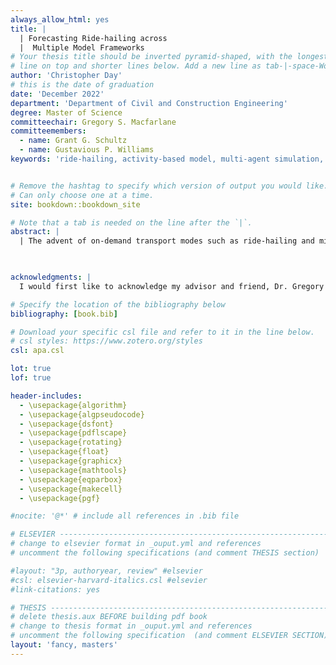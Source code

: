 ```yaml
---
always_allow_html: yes
title: |
  | Forecasting Ride-hailing across  
  |  Multiple Model Frameworks
# Your thesis title should be inverted pyramid-shaped, with the longest
# line on top and shorter lines below. Add a new line as tab-|-space-Words
author: 'Christopher Day'
# this is the date of graduation
date: 'December 2022'
department: 'Department of Civil and Construction Engineering'
degree: Master of Science
committeechair: Gregory S. Macfarlane
committeemembers:
  - name: Grant G. Schultz
  - name: Gustavious P. Williams
keywords: 'ride-hailing, activity-based model, multi-agent simulation, ActivitySim, BEAM, tour mode, tour purpose'


# Remove the hashtag to specify which version of output you would like.
# Can only choose one at a time.
site: bookdown::bookdown_site

# Note that a tab is needed on the line after the `|`.
abstract: |
  | The advent of on-demand transport modes such as ride-hailing and microtransit has challenged forecasters to develop new methods of forecasting the use and impacts of such modes. In particular, there is some professional disagreement about the relative role of activity-based transportation behavior models — which have detailed understanding of the person making a trip and its purpose —  and multi-agent demand simulations which may have a better understanding of the availability and service characteristics of on-demand services. A particular question surrounds how the relative strengths of these two approaches might be successfully paired in practice. Using daily plans generated by the activity-based model ActivitySim as inputs to the BEAM multi-agent simulation, we construct nine different methodological combinations by allowing the choice to use a pooled ride-hail service in ActivitySim, in BEAM with different utility functions, or in both. Within each combination, we estimate ride-hailing ridership and level of service measures. The results suggest that a multi-agent simulation may overstate the demand interest relative to an activity-based model, but there may be opportunities in future research to implement feedback loops to strengthen the accuracy of ridership and level of service forecasts. 
  


acknowledgments: |
  I would first like to acknowledge my advisor and friend, Dr. Gregory Macfarlane, for teaching me everything I know. Without you, this thesis and my future career would be boring and stupid. I found a work to love and enjoy while researching under your supervision, and for that I will forever be grateful. I express gratitude as well to Dr. Shultz and Dr. Williams for being on my advisory committe and helping me finish my thesis. I would also like to acknowledge the United States Department of Transportation (USDOT) for funding my research. Thank you to the members of the T-SCORE center, especially Dr. Gregory Erhardt, Jawad Hoque, and Vedant Goyal for their friendship and help with tackling BEAM. A special shoutout to Nate Lant and Hayden Atchley for working on ActivitySim and BEAM even when we had no idea what we were doing. Together, we got this thing done. I am enormously grateful as well to Zachary Needell at Lawrence Berkeley National Laboratory for working with the T-SCORE team and me in our efforts to tame BEAM. Without you, none of this would have been possible. An additional thanks to Wasatch Front Regional Council, especially Chad Worthen, for sharing data and working with our group. I express sincere gratitude for my family members and their patience and support as I conducted this research. Especially, thank you to my wife Megan, because without her I would probably be dead. She convinced me to apply for this research position, held down the fort at home, let me work every Saturday for 3 years, and was patient with me everytime I went insane staring at my computer screeen. I appretiate you all. Finally, thank you to the BYU tennis courts and Kevin Lunt, because tennis is the key to happiness. 

# Specify the location of the bibliography below
bibliography: [book.bib] 

# Download your specific csl file and refer to it in the line below.
# csl styles: https://www.zotero.org/styles
csl: apa.csl

lot: true
lof: true

header-includes:
  - \usepackage{algorithm}
  - \usepackage{algpseudocode}
  - \usepackage{dsfont}
  - \usepackage{pdflscape}
  - \usepackage{rotating}
  - \usepackage{float}
  - \usepackage{graphicx}
  - \usepackage{mathtools}
  - \usepackage{eqparbox}
  - \usepackage{makecell}
  - \usepackage{pgf}

#nocite: '@*' # include all references in .bib file

# ELSEVIER ----------------------------------------------------------------#
# change to elsevier format in _ouput.yml and references
# uncomment the following specifications (and comment THESIS section)

#layout: "3p, authoryear, review" #elsevier
#csl: elsevier-harvard-italics.csl #elsevier
#link-citations: yes

# THESIS ------------------------------------------------------------------#
# delete thesis.aux BEFORE building pdf book
# change to thesis format in _ouput.yml and references
# uncomment the following specification  (and comment ELSEVIER SECTION)
layout: 'fancy, masters'
---
```


